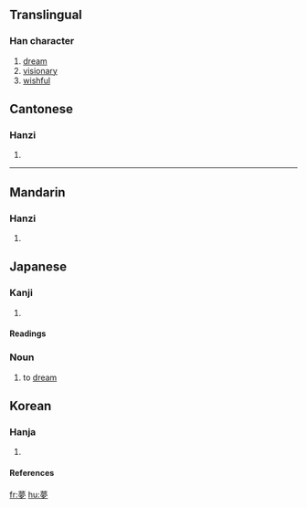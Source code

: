{{see|梦}}

==Translingual==
===Han character===
{{Han char|rn=36|rad=夕|as=11|sn=14|four=4420<sub>7</sub>|canj=廿田中弓 (TWLN)}}
# [[dream]]
# [[visionary]]
# [[wishful]]


==Cantonese==
===Hanzi===
{{yue-hanzi|jyut=|y=mung6}}
# {{defn|Cantonese}}
----
==Mandarin==
===Hanzi===
{{cmn-hanzi|sim=梦|pin=[[mèng]] (meng4)|wg=meng<sup>4</sup>}}
# {{defn|Mandarin}}

== Japanese ==
===Kanji===
{{ja-kanji|grade=|rs=夕11}}
# {{defn|Japanese}} 
====Readings====
{{ja-readings|on=[[む]] ([[mu]])|kun=[[ゆめ]] ([[yume]]), [[くらい]] ([[kurai]]), [[ゆめみる]] ([[yumemiru]])}}

===Noun===
{{ja-noun|k|count=|hira=ゆめ|kata=|rom=yume|kanji=|kyu=|shin=|hidx=}}
# to [[dream]]

==Korean==
===Hanja===
{{ko-hanja|hangeul=[[몽]]|rv=mong|mr=mong}}
# {{defn|Korean}}
====References====
{{Han ref|kx=0247.160|dkj=05801|dj=0492.060|hdz=20864.190|uh=5922|ud=22818|bh=B9DA|bd=47578}}

[[fr:夢]]
[[hu:夢]]